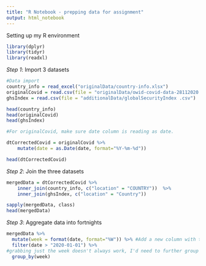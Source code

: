```yaml
---
title: "R Notebook - prepping data for assignment"
output: html_notebook
---
```

Setting up my R environment

```r
library(dplyr)
library(tidyr)
library(readxl)

```

*Step 1*: Import 3 datasets

```r

#Data import
country_info = read_excel("originalData/country-info.xlsx")
originalCovid = read.csv(file = "originalData/owid-covid-data-28112020.csv")
ghsIndex = read.csv(file = "additionalData/globalSecurityIndex .csv")

head(country_info)
head(originalCovid)
head(ghsIndex)
```

```r
#For originalCovid, make sure date column is reading as date.

dtCorrectedCovid = originalCovid %>%
    mutate(date = as.Date(date, format="%Y-%m-%d"))

head(dtCorrectedCovid)

```

*Step 2*: Join the three datasets

```r
mergedData = dtCorrectedCovid %>%
    inner_join(country_info, c("location" = "COUNTRY"))  %>%
    inner_join(ghsIndex, c("location" = "Country"))

sapply(mergedData, class)
head(mergedData)

```

*Step 3*: Aggregate data into fortnights

```r
mergedData %>%
  mutate(week = format(date, format="%W")) %>% #Add a new column with the 'week' number
  filter(date > "2020-01-01") %>%
#grabbing just the week doesn't always work, I'd need to further group by YEAR > WEEK, if data flows across years which in this case it just might. So, if we have data for Week 52 in December 2019 + Week 52 in December 2020, I'd be aggregating both accidentally.
  group_by(week)
   
```


